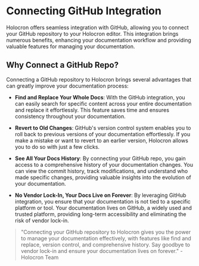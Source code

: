 # Connecting GitHub Integration

Holocron offers seamless integration with GitHub, allowing you to connect your GitHub repository to your Holocron editor. This integration brings numerous benefits, enhancing your documentation workflow and providing valuable features for managing your documentation.

## Why Connect a GitHub Repo?

Connecting a GitHub repository to Holocron brings several advantages that can greatly improve your documentation process:

-   **Find and Replace Your Whole Docs**: With the GitHub integration, you can easily search for specific content across your entire documentation and replace it effortlessly. This feature saves time and ensures consistency throughout your documentation.

-   **Revert to Old Changes**: GitHub's version control system enables you to roll back to previous versions of your documentation effortlessly. If you make a mistake or want to revert to an earlier version, Holocron allows you to do so with just a few clicks.

-   **See All Your Docs History**: By connecting your GitHub repo, you gain access to a comprehensive history of your documentation changes. You can view the commit history, track modifications, and understand who made specific changes, providing valuable insights into the evolution of your documentation.

-   **No Vendor Lock-In, Your Docs Live on Forever**: By leveraging GitHub integration, you ensure that your documentation is not tied to a specific platform or tool. Your documentation lives on GitHub, a widely used and trusted platform, providing long-term accessibility and eliminating the risk of vendor lock-in.

> "Connecting your GitHub repository to Holocron gives you the power to manage your documentation effectively, with features like find and replace, version control, and comprehensive history. Say goodbye to vendor lock-in and ensure your documentation lives on forever." - Holocron Team
